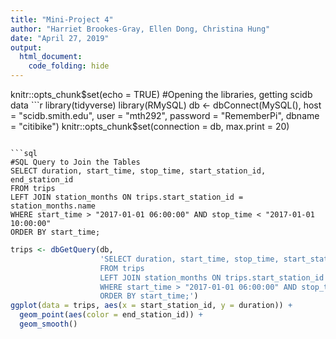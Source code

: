 ```yaml
---
title: "Mini-Project 4"
author: "Harriet Brookes-Gray, Ellen Dong, Christina Hung"
date: "April 27, 2019"
output: 
  html_document:
    code_folding: hide
---
```

knitr::opts_chunk$set(echo = TRUE)
#Opening the libraries, getting scidb data
```r
library(tidyverse)
library(RMySQL)
db <- dbConnect(MySQL(), 
                host = "scidb.smith.edu", 
                user = "mth292", 
                password = "RememberPi", 
                dbname = "citibike")
knitr::opts_chunk$set(connection = db, max.print = 20)
```

```sql
#SQL Query to Join the Tables
SELECT duration, start_time, stop_time, start_station_id, end_station_id
FROM trips 
LEFT JOIN station_months ON trips.start_station_id = station_months.name
WHERE start_time > "2017-01-01 06:00:00" AND stop_time < "2017-01-01 10:00:00"
ORDER BY start_time;
```

```r
trips <- dbGetQuery(db, 
                    'SELECT duration, start_time, stop_time, start_station_id, end_station_id
                    FROM trips 
                    LEFT JOIN station_months ON trips.start_station_id = station_months.name
                    WHERE start_time > "2017-01-01 06:00:00" AND stop_time < "2017-01-01 10:00:00"
                    ORDER BY start_time;')
ggplot(data = trips, aes(x = start_station_id, y = duration)) + 
  geom_point(aes(color = end_station_id)) + 
  geom_smooth()
```
